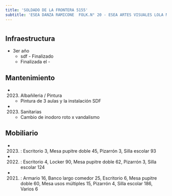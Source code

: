 ```yaml
---
title: 'SOLDADO DE LA FRONTERA 5155'
subtitle: 'ESEA DANZA RAMICONE  FOLK.N° 20 - ESEA ARTES VISUALES LOLA MORA'
---
```


#
## Infraestructura

* 3er año 
    + sdf - Finalizado 
    + Finalizada el - 






## Mantenimiento

*  (2023) Albañileria / Pintura 
    + Pintura de 3 aulas y la instalación SDF

*  (2023) Sanitarias 
    + Cambio de inodoro roto x vandalismo





## Mobiliario

*  (2023) : Escritorio 3, Mesa pupitre doble 45, Pizarrón 3, Silla escolar 93 

*  (2022) : Escritorio 4, Locker 90, Mesa pupitre doble 62, Pizarrón 3, Silla escolar 124 

*  (2021) : Armario 16, Banco largo comedor 25, Escritorio 6, Mesa pupitre doble 60, Mesa usos múltiples 15, Pizarrón 4, Silla escolar 186, Varios 6 



